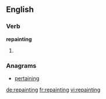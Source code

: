==English==

===Verb===
'''repainting'''
# {{present participle of|[[repaint]]}}

===Anagrams===
* [[pertaining#English|pertaining]]

[[de:repainting]]
[[fr:repainting]]
[[vi:repainting]]